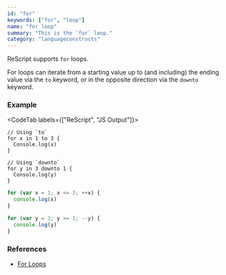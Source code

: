 ```yaml
---
id: "for"
keywords: ["for", "loop"]
name: "for loop"
summary: "This is the `for` loop."
category: "languageconstructs"
---
```


ReScript supports `for` loops.

For loops can iterate from a starting value up to (and including) the ending value via the `to` keyword, or in the opposite direction via the `downto` keyword.

### Example

<CodeTab labels={["ReScript", "JS Output"]}>

```res
// Using `to`
for x in 1 to 3 {
  Console.log(x)
}

// Using `downto`
for y in 3 downto 1 {
  Console.log(y)
}
```

```js
for (var x = 1; x <= 3; ++x) {
  console.log(x)
}

for (var y = 3; y >= 1; --y) {
  console.log(y)
}
```

</CodeTab>

### References

- [For Loops](control-flow.md#for-loops)
